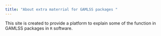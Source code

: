 ```yaml
---
title: "About extra materrial for GAMLSS packages "
---
```


This site is created to provide a platform to explain some of the function in GAMLSS packages in `R` software.




